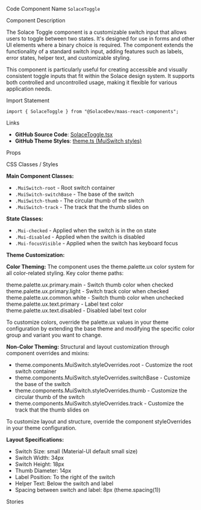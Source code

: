 
<Meta of={SolaceToggleStories} />

<Title>Solace Toggle</Title>

<Description of={SolaceToggleStories} />

<Subtitle>Code Component Name</Subtitle>
`SolaceToggle`

<Subtitle>Component Description</Subtitle>

The Solace Toggle component is a customizable switch input that allows users to toggle between two states. It's designed for use in forms and other UI elements where a binary choice is required. The component extends the functionality of a standard switch input, adding features such as labels, error states, helper text, and customizable styling.

This component is particularly useful for creating accessible and visually consistent toggle inputs that fit within the Solace design system. It supports both controlled and uncontrolled usage, making it flexible for various application needs.

<Subtitle>Import Statement</Subtitle>

```tsx
import { SolaceToggle } from "@SolaceDev/maas-react-components";
```

<Subtitle>Links</Subtitle>

- **GitHub Source Code**: [SolaceToggle.tsx](https://github.com/SolaceDev/maas-react-components/blob/main/src/components/form/SolaceToggle.tsx)
- **GitHub Theme Styles**: <a href="https://github.com/SolaceDev/maas-react-components/blob/main/src/resources/theme.ts#:~:text=MuiSwitch" target="_blank">theme.ts (MuiSwitch styles)</a>

<Subtitle>Props</Subtitle>

<ArgTypes of={SolaceToggleStories} />

<Subtitle>CSS Classes / Styles</Subtitle>

**Main Component Classes:**

- `.MuiSwitch-root` - Root switch container
- `.MuiSwitch-switchBase` - The base of the switch
- `.MuiSwitch-thumb` - The circular thumb of the switch
- `.MuiSwitch-track` - The track that the thumb slides on

**State Classes:**

- `.Mui-checked` - Applied when the switch is in the on state
- `.Mui-disabled` - Applied when the switch is disabled
- `.Mui-focusVisible` - Applied when the switch has keyboard focus

**Theme Customization:**

**Color Theming:**
The component uses the theme.palette.ux color system for all color-related styling. Key color theme paths:

<div style={{ display: "flex", alignItems: "center", margin: "8px 0" }}>
	<div
		style={{
			width: "16px",
			height: "16px",
			backgroundColor: "#1976D2",
			border: "1px solid rgba(0,0,0,0.2)",
			borderRadius: "3px",
			marginRight: "8px"
		}}
	></div>
	<span>theme.palette.ux.primary.main - Switch thumb color when checked</span>
</div>
<div style={{ display: "flex", alignItems: "center", margin: "8px 0" }}>
	<div
		style={{
			width: "16px",
			height: "16px",
			backgroundColor: "#90CAF9",
			border: "1px solid rgba(0,0,0,0.2)",
			borderRadius: "3px",
			marginRight: "8px"
		}}
	></div>
	<span>theme.palette.ux.primary.light - Switch track color when checked</span>
</div>
<div style={{ display: "flex", alignItems: "center", margin: "8px 0" }}>
	<div
		style={{
			width: "16px",
			height: "16px",
			backgroundColor: "#FFFFFF",
			border: "1px solid rgba(0,0,0,0.2)",
			borderRadius: "3px",
			marginRight: "8px"
		}}
	></div>
	<span>theme.palette.ux.common.white - Switch thumb color when unchecked</span>
</div>
<div style={{ display: "flex", alignItems: "center", margin: "8px 0" }}>
	<div
		style={{
			width: "16px",
			height: "16px",
			backgroundColor: "#000000",
			border: "1px solid rgba(0,0,0,0.2)",
			borderRadius: "3px",
			marginRight: "8px"
		}}
	></div>
	<span>theme.palette.ux.text.primary - Label text color</span>
</div>
<div style={{ display: "flex", alignItems: "center", margin: "8px 0" }}>
	<div
		style={{
			width: "16px",
			height: "16px",
			backgroundColor: "#757575",
			border: "1px solid rgba(0,0,0,0.2)",
			borderRadius: "3px",
			marginRight: "8px"
		}}
	></div>
	<span>theme.palette.ux.text.disabled - Disabled label text color</span>
</div>

To customize colors, override the palette.ux values in your theme configuration by extending the base theme and modifying the specific color group and variant you want to change.

**Non-Color Theming:**
Structural and layout customization through component overrides and mixins:

- theme.components.MuiSwitch.styleOverrides.root - Customize the root switch container
- theme.components.MuiSwitch.styleOverrides.switchBase - Customize the base of the switch
- theme.components.MuiSwitch.styleOverrides.thumb - Customize the circular thumb of the switch
- theme.components.MuiSwitch.styleOverrides.track - Customize the track that the thumb slides on

To customize layout and structure, override the component styleOverrides in your theme configuration.

**Layout Specifications:**

- Switch Size: small (Material-UI default small size)
- Switch Width: 34px
- Switch Height: 18px
- Thumb Diameter: 14px
- Label Position: To the right of the switch
- Helper Text: Below the switch and label
- Spacing between switch and label: 8px (theme.spacing(1))

<Subtitle>Stories</Subtitle>

<CustomStories />

